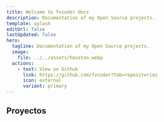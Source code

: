```yaml
---
title: Welcome to fvcoder docs
description: Documentation of my Open Source projects.
template: splash
editUrl: false
lastUpdated: false
hero:
  tagline: Documentation of my Open Source projects.
  image:
    file: ../../assets/houston.webp
  actions:
    - text: View on Github
      link: https://github.com/fvcoder?tab=repositories
      icon: external
      variant: primary
---
```



## Proyectos
<CardGrid>
  <LinkCard
    title="wasap-core hi"
    description="It's a set of tools for WhatsApp bots, but it can be useful for different chatbot projects."
    href="/en/wasap-core"
  />
</CardGrid>